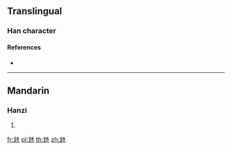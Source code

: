 ==Translingual==

===Han character===
{{Han char|rn=85|rad=水|as=04|sn=8|four=42013|canj=LUE|ids=⿺冘水}}

====References====
* {{Han ref|kx=0610.080|dkj=17191|dj=1003.020|hdz=31557.040|uh=6C8A|ud=27786|bh=CD43|bd=52547}}

----

==Mandarin==

===Hanzi===
{{cmn-hanzi|pin=[[dàn]] ([[dan4]])|wg=tan<sup>4</sup>}}

# {{defn|lang=cmn|sort=水04}}

[[fr:沊]]
[[pl:沊]]
[[th:沊]]
[[zh:沊]]